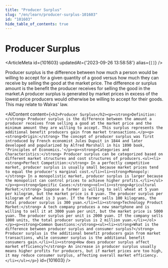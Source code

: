 ```yaml
---
title: "Producer Surplus"
slug: "/en/learn/producer-surplus-101603"
id: "101603"
hide_table_of_contents: true
---
```



# Producer Surplus

<ArticleMeta id={101603} updatedAt={'2023-09-26 13:58:58'} alias={`[]`} />
<div className='border-solid border-b border-t-0 my-4 border-[var(--ifm-color-gray-300)]' />

Producer surplus is the difference between how much a person would be willing to accept for a given quantity of a good versus how much they can receive by selling the good at the market price. The difference or surplus amount is the benefit the producer receives for selling the good in the market.A producer surplus is generated by market prices in excess of the lowest price producers would otherwise be willing to accept for their goods. This may relate to Walras' law.

<AIContent content={`<h2>Producer Surplus</h2><p><strong>Definition:</strong> Producer surplus is the difference between the amount a producer receives from selling a good at the market price and the minimum amount they are willing to accept. This surplus represents the additional benefit producers gain from market transactions.</p><p><strong>Origin:</strong> The concept of producer surplus was first introduced by French economist Jules Dupuit in 1844 and later developed and popularized by Alfred Marshall in his 1890 book, 'Principles of Economics.'</p><p><strong>Categories and Characteristics:</strong> Producer surplus can be categorized based on different market structures and cost structures of producers.<ul><li><strong>Perfect Competition:</strong> In a perfectly competitive market, producer surplus is usually small because market prices tend to equal the producer's marginal cost.</li><li><strong>Monopoly:</strong> In a monopolistic market, producer surplus is larger because the monopolist can control prices to achieve higher profits.</li></ul></p><p><strong>Specific Cases:</strong><ol><li><strong>Agricultural Market:</strong> Suppose a farmer is willing to sell wheat at 5 yuan per kilogram, but the market price is 8 yuan. The producer surplus per kilogram of wheat is 3 yuan. If the farmer sells 100 kilograms, the total producer surplus is 300 yuan.</li><li><strong>Technology Product Market:</strong> A tech company produces a new smartphone and is willing to sell it at 3000 yuan per unit, but the market price is 5000 yuan. The producer surplus per unit is 2000 yuan. If the company sells 1000 units, the total producer surplus is 2 million yuan.</li></ol></p><p><strong>Common Questions:</strong><ul><li><strong>What is the difference between producer surplus and consumer surplus?</strong> Producer surplus is the additional benefit producers gain from market transactions, while consumer surplus is the additional benefit consumers gain.</li><li><strong>How does producer surplus affect market efficiency?</strong> An increase in producer surplus usually means higher profits for producers, but if market prices are too high, it may reduce consumer surplus, affecting overall market efficiency.</li></ul></p>`} id={101603} />
